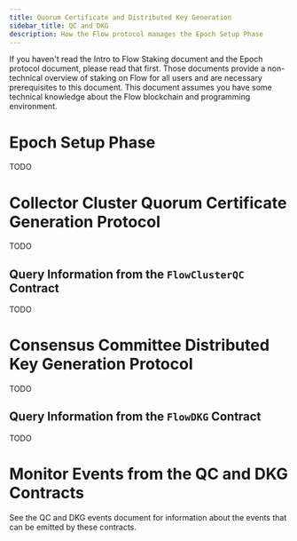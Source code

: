 ```yaml
---
title: Quorum Certificate and Distributed Key Generation
sidebar_title: QC and DKG
description: How the Flow protocol manages the Epoch Setup Phase
---
```


<Callout type="warning">
  If you haven't read the Intro to Flow Staking document and the Epoch protocol document,
  please read that first. Those documents provide a non-technical overview of staking on Flow for
  all users and are necessary prerequisites to this document.
</Callout>
<Callout type="warning">
  This document assumes you have some technical knowledge about the Flow
  blockchain and programming environment.
</Callout>


# Epoch Setup Phase

TODO

# Collector Cluster Quorum Certificate Generation Protocol

TODO

## Query Information from the `FlowClusterQC` Contract

TODO

# Consensus Committee Distributed Key Generation Protocol

TODO

## Query Information from the `FlowDKG` Contract

TODO

# Monitor Events from the QC and DKG Contracts

See the QC and DKG events document for information about the events that can be emitted by these contracts.
